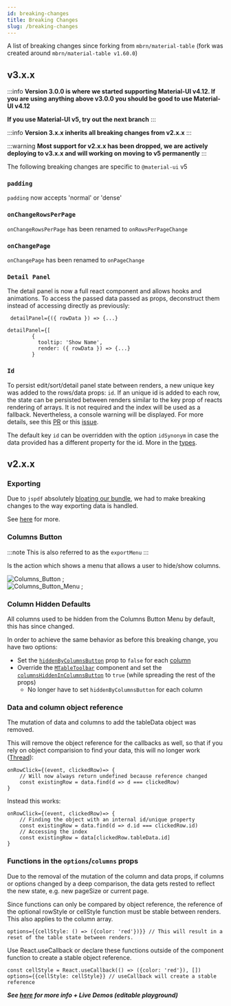 ```yaml
---
id: breaking-changes
title: Breaking Changes
slug: /breaking-changes
---
```



A list of breaking changes since forking from `mbrn/material-table` (fork was created around `mbrn/material-table v1.60.0`)

## v3.x.x

:::info
**Version 3.0.0 is where we started supporting Material-UI v4.12. If you are using anything above v3.0.0 you should be good to use Material-UI v4.12**

**If you use Material-UI v5, try out the next branch**
:::

:::info
**Version 3.x.x inherits all breaking changes from v2.x.x**
:::

:::warning
**Most support for v2.x.x has been dropped, we are actively deploying to v3.x.x and will working on moving to v5 permanently**
:::

The following breaking changes are specific to `@material-ui` v5

### `padding`

`padding` now accepts 'normal' or 'dense'

### `onChangeRowsPerPage`

`onChangeRowsPerPage` has been renamed to `onRowsPerPageChange`

### `onChangePage`

`onChangePage` has been renamed to `onPageChange`

### `Detail Panel`

The detail panel is now a full react component and allows hooks and animations. To access the passed data passed as props,
deconstruct them instead of accessing directly as previously:

` detailPanel={({ rowData }) => {...}`

```
detailPanel={[
        {
          tooltip: 'Show Name',
          render: ({ rowData }) => {...}
        }
```

### `Id`

To persist edit/sort/detail panel state between renders, a new unique key was added to the rows/data props: `id`.
If an unique id is added to each row, the state can be persisted between renders similar to the key prop of reacts rendering of arrays.
It is not required and the index will be used as a fallback. Nevertheless, a console warning will be displayed.
For more details, see this [PR](https://github.com/material-table-core/core/pull/259) or this [issue](https://github.com/material-table-core/core/issues/59).

The default key `id` can be overridden with the option `idSynonym` in case the data provided has a different property for the id. More in the [types](https://github.com/material-table-core/core/blob/master/types/index.d.ts#L335).

## v2.x.x

### Exporting

Due to `jspdf` absolutely [bloating our bundle](https://github.com/material-table-core/core/issues/45), we had to make breaking changes to the way exporting data is handled.

See [here](/docs/api/props/options#exportmenu) for more.

### Columns Button

:::note
This is also referred to as the `exportMenu`
:::

Is the action which shows a menu that allows a user to hide/show columns.

<div style={{ textAlign: "center" }}>
  <div>
    <img
      alt="Columns_Button"
      src={useBaseUrl("img/breaking-changes/columns-btn-before.png")}
      style={{ width: "25rem", border: "1px solid black" }}
    />
    ;
  </div>
  <div>
    <img
      alt="Columns_Button_Menu"
      src={useBaseUrl("img/breaking-changes/columns-btn-after.png")}
      style={{ height: "15rem", width: "7.5rem", border: "1px solid black" }}
    />
    ;
  </div>
</div>

### Column Hidden Defaults

All columns used to be hidden from the Columns Button Menu by default, this has since changed.

In order to achieve the same behavior as before this breaking change, you have two options:

- Set the [`hiddenByColumnsButton`](http://localhost:3000/docs/api/props/columns#hiddenbycolumnsbutton) prop to `false` for each [column](http://localhost:3000/docs/api/props/columns)
- Override the [`MTableToolbar`](/docs/api/components/mtabletoolbar) component and set the [`columnsHiddenInColumnsButton`](/docs/api/components/mtabletoolbar/#columnshiddenincolumnsbutton) to `true` (while spreading the rest of the props)
  - No longer have to set `hiddenByColumnsButton` for each column

### Data and column object reference

The mutation of data and columns to add the tableData object was removed.

This will remove the object reference for the callbacks as well, so that if you rely on object comparision to find your data, this will no longer work
([Thread](https://github.com/mbrn/material-table/pull/1174)):

```
onRowClick={(event, clickedRow)=> {
    // Will now always return undefined because reference changed
    const existingRow = data.find(d => d === clickedRow)
}
```

Instead this works:

```
onRowClick={(event, clickedRow)=> {
    // Finding the object with an internal id/unique property
    const existingRow = data.find(d => d.id === clickedRow.id)
    // Accessing the index
    const existingRow = data[clickedRow.tableData.id]
}
```

### Functions in the `options`/`columns` props

Due to the removal of the mutation of the column and data props, if columns or options changed by a deep comparison, the data gets rested to reflect the new state, e.g. new pageSize or current page.

Since functions can only be compared by object reference, the reference of the optional rowStyle or cellStyle function must be stable between renders. This also applies to the column array.

```
options={{cellStyle: () => ({color: 'red'})}} // This will result in a reset of the table state between renders.
```

Use React.useCallback or declare these functions outside of the component function to create a stable object reference.

```
const cellStyle = React.useCallback(() => ({color: 'red'}), [])
options={{cellStyle: cellStyle}} // useCallback will create a stable reference
```

**_See [here](/demos/columns/hide) for more info + Live Demos (editable playground)_**
